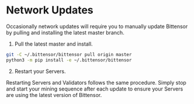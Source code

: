# Network Updates

Occasionally network updates will require you to manually update Bittensor by pulling and installing the latest master branch. 

1. Pull the latest master and install.

```bash
git -C ~/.bittensor/bittensor pull origin master
python3 -m pip install -e ~/.bittensor/bittensor
```

2. Restart your Servers.

Restarting Servers and Validators follows the same procedure. Simply stop and start your mining sequence after each update to ensure your Servers are using the latest version of Bittensor.


